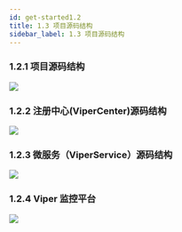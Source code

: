 ```yaml
---
id: get-started1.2
title: 1.3 项目源码结构
sidebar_label: 1.3 项目源码结构
---
```


### 1.2.1 项目源码结构

<div style={{width:"100%",textAlign:"center"}}>
    <img src={useBaseUrl("img/program_structure.jpg")} />
</div>

### 1.2.2 注册中心(ViperCenter)源码结构

<div style={{width:"100%",textAlign:"center"}}>
    <img src={useBaseUrl("img/viper_center.jpg")} />
</div>

### 1.2.3 微服务（ViperService）源码结构

<div style={{width:"100%",textAlign:"center"}}>
    <img src={useBaseUrl("img/service01.jpg")} />
</div>

### 1.2.4 Viper 监控平台

<div style={{width:"100%",textAlign:"center"}}>
    <img src={useBaseUrl("img/gateway.png")} />
</div>
